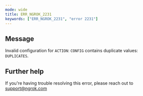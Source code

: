 ```yaml
---
mode: wide
title: ERR_NGROK_2231
keywords: ["ERR_NGROK_2231", "error 2231"]
---
```


## Message

Invalid configuration for `ACTION`: `CONFIG` contains duplicate values: `DUPLICATES`.

## Further help

If you're having trouble resolving this error, please reach out to [support@ngrok.com](mailto:support@ngrok.com?subject=Help%20with%20ERR_NGROK_2231)

